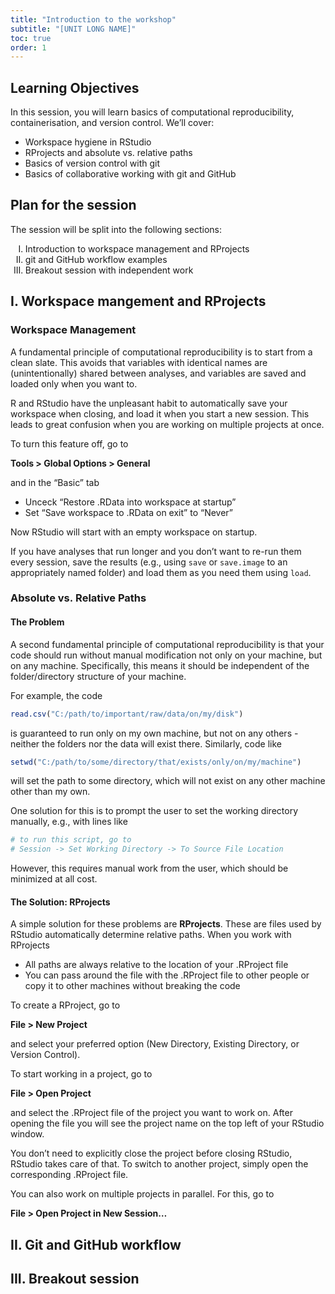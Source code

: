 ```yaml
---
title: "Introduction to the workshop"
subtitle: "[UNIT LONG NAME]"
toc: true
order: 1
---
```


## Learning Objectives

In this session, you will learn basics of computational reproducibility, containerisation, and version control. We'll cover:

-   Workspace hygiene in RStudio
-   RProjects and absolute vs. relative paths
-   Basics of version control with git
-   Basics of collaborative working with git and GitHub

## Plan for the session

The session will be split into the following sections:

I.  Introduction to workspace management and RProjects
II. git and GitHub workflow examples
III. Breakout session with independent work

## I. Workspace mangement and RProjects

### Workspace Management

A fundamental principle of computational reproducibility is to start from a clean slate. This avoids that variables with identical names are (unintentionally) shared between analyses, and variables are saved and loaded only when you want to.

R and RStudio have the unpleasant habit to automatically save your workspace when closing, and load it when you start a new session. This leads to great confusion when you are working on multiple projects at once.

To turn this feature off, go to

**Tools \> Global Options \> General**

and in the "Basic" tab

-   Unceck "Restore .RData into workspace at startup"
-   Set "Save workspace to .RData on exit" to "Never"

Now RStudio will start with an empty workspace on startup.

If you have analyses that run longer and you don't want to re-run them every session, save the results (e.g., using `save` or `save.image` to an appropriately named folder) and load them as you need them using `load`.

### Absolute vs. Relative Paths

#### The Problem

A second fundamental principle of computational reproducibility is that your code should run without manual modification not only on your machine, but on any machine. Specifically, this means it should be independent of the folder/directory structure of your machine.

For example, the code

```r
read.csv("C:/path/to/important/raw/data/on/my/disk")
```

is guaranteed to run only on my own machine, but not on any others - neither the folders nor the data will exist there. Similarly, code like

```r
setwd("C:/path/to/some/directory/that/exists/only/on/my/machine")
```

will set the path to some directory, which will not exist on any other machine other than my own.

One solution for this is to prompt the user to set the working directory manually, e.g., with lines like

```r
# to run this script, go to
# Session -> Set Working Directory -> To Source File Location
```

However, this requires manual work from the user, which should be minimized at all cost.

#### The Solution: RProjects

A simple solution for these problems are **RProjects**. These are files used by RStudio automatically determine relative paths. When you work with RProjects

-   All paths are always relative to the location of your .RProject file
-   You can pass around the file with the .RProject file to other people or copy it to other machines without breaking the code

To create a RProject, go to

**File \> New Project**

and select your preferred option (New Directory, Existing Directory, or Version Control).

To start working in a project, go to

**File \> Open Project**

and select the .RProject file of the project you want to work on. After opening the file you will see the project name on the top left of your RStudio window.

You don't need to explicitly close the project before closing RStudio, RStudio takes care of that. To switch to another project, simply open the corresponding .RProject file.

You can also work on multiple projects in parallel. For this, go to

**File \> Open Project in New Session...**

## II. Git and GitHub workflow

## III. Breakout session
